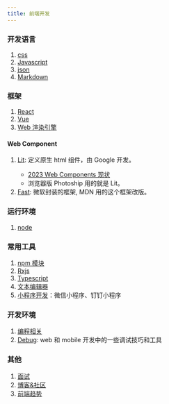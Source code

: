```yaml
---
title: 前端开发
---
```


### 开发语言

1. [css](./frontend/css)
2. [Javascript](./frontend/Javascript)
3. [json](./frontend/json.mdx)
4. [Markdown](./frontend/Markdown.mdx)

### 框架

1. [React](./frontend/React)
2. [Vue](./frontend/Vue)
3. [Web 渲染引擎](./frontend/web-render)

#### Web Component

1. [Lit](https://lit.dev/docs/): 定义原生 html 组件，由 Google 开发。<Badge github="https://github.com/lit/lit" />
   - [2023 Web Components 现状](https://blog.5bang.top/2023/04/21/2023_state_of_web_component)
   - 浏览器版 Photoship 用的就是 Lit。
2. [Fast](https://www.fast.design/): 微软封装的框架, MDN 用的这个框架改版。<Badge github="https://github.com/microsoft/fast" />

### 运行环境

1. [node](./frontend/node)

### 常用工具

1. [npm 模块](./frontend/npm/React_Router.mdx)
2. [Rxjs](./frontend/Rxjs.mdx)
3. [Typescript](./frontend/Typescript.mdx)
4. [文本编辑器](./frontend/text-editor.mdx)
5. [小程序开发](./frontend/webapp.mdx)：微信小程序、钉钉小程序

### 开发环境

1. [编程相关](./frontend/code)
2. [Debug](./frontend/Debug.mdx): web 和 mobile 开发中的一些调试技巧和工具

### 其他

1. [面试](./frontend/Interview.mdx)
2. [博客&社区](./frontend/blog.mdx)
3. [前端趋势](./frontend/Trend.mdx)
